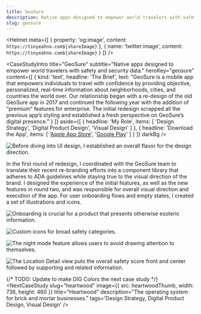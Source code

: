```yaml
---
title: GeoSure
description: Native apps designed to empower world travelers with safety and security data.
slug: geosure
---
```



<Helmet
    meta={[
        {
            property: 'og:image',
            content: `https://tinyeahno.com${shareImage}`
        },
        {
            name: 'twitter:image',
            content: `https://tinyeahno.com${shareImage}`
        }
    ]}
/>

<CaseStudyIntro
    title="GeoSure"
    subtitle="Native apps designed to empower world travelers with safety and security data."
    heroKey="geosure"
    content={[
        {
            kind: 'text',
            headline: 'The Brief',
            text: "GeoSure is a mobile app that empowers individuals to travel with confidence by providing objective, personalized, real-time information about neighborhoods, cities, and countries the world over. Our relationship began with a re-design of the old GeoSure app in 2017 and continued the following year with the addition of “premium” features for enterprise. The initial redesign scrapped all the previous app’s styling and established a fresh perspective on GeoSure’s digital presence."
        }
    ]}
    aside={[
        {
            headline: 'My Role',
            items: [
                'Design Strategy',
                'Digital Product Design',
                'Visual Design'
            ]
        }, {
            headline: 'Download the App',
            items: [
                '[Apple App Store](https://itunes.apple.com/us/app/geosure/id811335043)',
                '[Google Play](https://play.google.com/store/apps/details?id=com.geosure&hl=en)'
            ]
        }
    ]}
    darkBg
/>

![Before diving into UI design, I established an overall flavor for the design direction.](/geosure/GeoSure-Style@2x.png)

In the first round of redesign, I coordinated with the GeoSure team to translate their recent re-branding efforts into a component library that adheres to ADA guidelines while staying true to the visual direction of the brand. I designed the experience of the initial features, as well as the new features in round two, and was responsible for overall visual direction and execution of the app. For user onboarding flows and empty states, I created a set of illustrations and icons.

![Onboarding is crucial for a product that presents otherwise esoteric information.](/geosure/Onboarding@2x.png)

![Custom icons for broad safety categories.](/geosure/Icons@2x.png)

<Wrapper>
    <Container>
        <AutoplayVideo
            src={dayNightVid}
            height={568}
            wrapperClassName="ta-center"
            className="dropshadow"
        />
   </Container>
</Wrapper>

![The night mode feature allows users to avoid drawing attention to themselves.](/geosure/Nightmode-01@2x.png)

![The Location Detail view puts the overall safety score front and center followed by supporting and related information.](/geosure/Location@2x.png)

<CaseStudyConclusion
    headline="Results"
    text="Since launch, GeoSure has been featured in the Apple App Store, was included in Newsweek's list of the best travel apps of 2019, and has appeared on several “best of” lists for travel apps."
/>


{/* TODO: Update to make DIG Colors the next case study */}
<NextCaseStudy
    slug="heartwood"
    image={{
        src: heartwoodThumb,
        width: 736,
        height: 460
    }}
    title="Heartwood"
    description="The operating system for brick and mortar businesses."
    tags='Design Strategy, Digital Product Design, Visual Design'
/>
